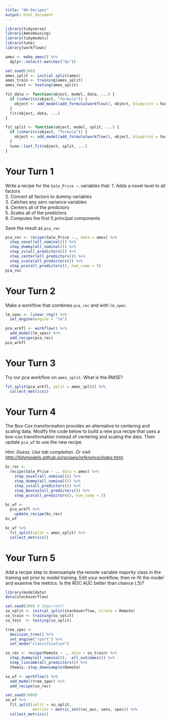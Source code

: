 ```yaml
---
title: "06-Recipes"
output: html_document
---
```


```r
library(tidyverse)
library(AmesHousing)
library(tidymodels)
library(tune)
library(workflows)

ames <- make_ames() %>% 
  dplyr::select(-matches("Qu"))

set.seed(100)
ames_split <- initial_split(ames)
ames_train <- training(ames_split)
ames_test <- testing(ames_split)

fit_data <- function(object, model, data, ...) {
  if (inherits(object, "formula")) {
    object <- add_model(add_formula(workflow(), object, blueprint = hardhat::default_formula_blueprint(indicators = "none", ...)))
  }
  fit(object, data, ...)
}

fit_split <- function(object, model, split, ...) {
  if (inherits(object, "formula")) {
    object <- add_model(add_formula(workflow(), object, blueprint = hardhat::default_formula_blueprint(indicators = "none")), model)
  }
  tune::last_fit(object, split, ...)
}
```

# Your Turn 1

Write a recipe for the `Sale_Price ~ `. variables that:
1. Adds a novel level to all factors  
2. Convert all factors to dummy variables  
3. Catches any zero variance variables  
4. Centers all of the predictors  
5. Scales all of the predictors  
6. Computes the first 5 principal components  

Save the result as `pca_rec`  

```r
pca_rec <- recipe(Sale_Price ~., data = ames) %>%
  step_novel(all_nominal()) %>%
  step_dummy(all_nominal()) %>%
  step_zv(all_predictors()) %>%
  step_center(all_predictors()) %>%
  step_scale(all_predictors()) %>%
  step_pca(all_predictors(), num_comp = 5)
pca_rec
```


# Your Turn 2

Make a workflow that combines `pca_rec` and with `lm_spec`.

```r
lm_spec <- linear_reg() %>%
  set_engine(engine = "lm")

pca_wrkfl <- workflow() %>%
  add_model(lm_spec) %>%
  add_recipe(pca_rec)
pca_wrkfl
```

# Your Turn 3

Try our pca workflow on `ames_split`. What is the RMSE?

```r
fit_split(pca_wrkfl, split = ames_split) %>%
  collect_metrics()
```

# Your Turn 4

The Box-Cox transformation provides an alternative to centering and scaling data. Modify the code below to build a new pca recipe that uses a box-cox transformation instead of centering and scaling the data. Then update `pca_wf` to use the new recipe.

*Hint: Guess. Use tab completion. Or visit <http://tidymodels.github.io/recipes/reference/index.html>.*

```r
bc_rec <- 
  recipe(Sale_Price ~ ., data = ames) %>%
    step_novel(all_nominal()) %>%
    step_dummy(all_nominal()) %>%
    step_zv(all_predictors()) %>%
    step_BoxCox(all_predictors()) %>%
    step_pca(all_predictors(), num_comp = 5)

bc_wf <- 
  pca_wrkfl %>% 
    update_recipe(bc_rec)
bc_wf

bc_wf %>%
  fit_split(split = ames_split) %>%
  collect_metrics()
```


# Your Turn 5

Add a recipe step to downsample the remote variable majority class in the training set prior to model training. Edit your workflow, then re-fit the model and examine the metrics. Is the ROC AUC better than chance (.5)?

```r
library(modeldata)
data(stackoverflow)

set.seed(100) # Important!
so_split <- initial_split(stackoverflow, strata = Remote)
so_train <- training(so_split)
so_test  <- testing(so_split)

tree_spec <- 
  decision_tree() %>%         
  set_engine("rpart") %>%      
  set_mode("classification") 

so_rec <- recipe(Remote ~ ., data = so_train) %>% 
  step_dummy(all_nominal(), -all_outcomes()) %>% 
  step_lincomb(all_predictors()) %>%
  themis::step_downsample(Remote)

so_wf <- workflow() %>% 
  add_model(tree_spec) %>% 
  add_recipe(so_rec)

set.seed(1980)
so_wf %>% 
  fit_split(split = so_split,
            metrics = metric_set(roc_auc, sens, spec)) %>% 
  collect_metrics()
```

